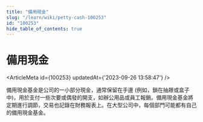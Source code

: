```yaml
---
title: "備用現金"
slug: "/learn/wiki/petty-cash-100253"
id: "100253"
hide_table_of_contents: true
---
```



# 備用現金

<ArticleMeta id={100253} updatedAt={'2023-09-26 13:58:47'} />
<div className='border-solid border-b border-t-0 my-4 border-[var(--ifm-color-gray-300)]' />

備用現金基金是公司的一小部分現金，通常保留在手邊 (例如，鎖在抽屜或盒子中)，用於支付一些次要或偶發的開支，如辦公用品或員工報銷。備用現金基金將定期進行調節，交易也記錄在財務報表上。在大型公司中，每個部門可能都有自己的備用現金基金。
